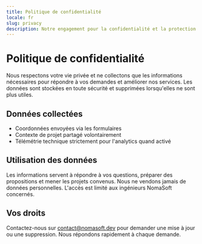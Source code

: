 ```yaml
---
title: Politique de confidentialité
locale: fr
slug: privacy
description: Notre engagement pour la confidentialité et la protection des données.
---
```


# Politique de confidentialité

Nous respectons votre vie privée et ne collectons que les informations nécessaires pour
répondre à vos demandes et améliorer nos services. Les données sont stockées en toute
sécurité et supprimées lorsqu'elles ne sont plus utiles.

## Données collectées

- Coordonnées envoyées via les formulaires
- Contexte de projet partagé volontairement
- Télémétrie technique strictement pour l'analytics quand activé

## Utilisation des données

Les informations servent à répondre à vos questions, préparer des propositions et mener
les projets convenus. Nous ne vendons jamais de données personnelles. L'accès est limité
aux ingénieurs NomaSoft concernés.

## Vos droits

Contactez-nous sur [contact@nomasoft.dev](mailto:contact@nomasoft.dev) pour demander une mise
à jour ou une suppression. Nous répondons rapidement à chaque demande.
